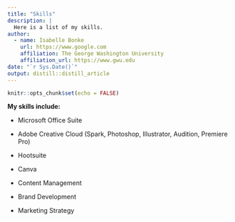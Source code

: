 ```yaml
---
title: "Skills"
description: |
  Here is a list of my skills.
author:
  - name: Isabelle Bonke
    url: https://www.google.com
    affiliation: The George Washington University
    affiliation_url: https://www.gwu.edu
date: "`r Sys.Date()`"
output: distill::distill_article
---
```


```r
knitr::opts_chunk$set(echo = FALSE)
```

**My skills include:**

-   Microsoft Office Suite

-   Adobe Creative Cloud (Spark, Photoshop, Illustrator, Audition, Premiere Pro)

-   Hootsuite

-   Canva

-   Content Management

-   Brand Development

-   Marketing Strategy

